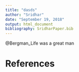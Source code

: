 ```yaml
---
title: "dasds"
author: "Sridhar"
date: "September 19, 2018"
output: html_document
bibliography: SridharPaper.bib 
---
```

@Bergman_Life was a great man


# References